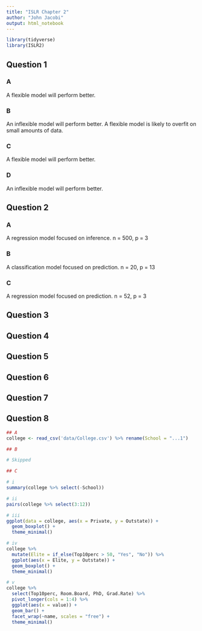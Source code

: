 ```yaml
---
title: "ISLR Chapter 2"
author: "John Jacobi"
output: html_notebook
---
```


```r
library(tidyverse)
library(ISLR2)
```


## Question 1

### A

A flexible model will perform better.

### B

An inflexible model will perform better. A flexible model is likely to overfit on small amounts of data.

### C

A flexible model will perform better.

### D

An inflexible model will perform better.

## Question 2

### A

A regression model focused on inference. n = 500, p = 3

### B

A classification model focused on prediction. n = 20, p = 13

### C

A regression model focused on prediction. n = 52, p = 3

## Question 3

## Question 4

## Question 5

## Question 6

## Question 7

## Question 8

```r

## A
college <- read_csv('data/College.csv') %>% rename(School = "...1")

## B

# Skipped

## C

# i
summary(college %>% select(-School))

# ii
pairs(college %>% select(3:12))

# iii 
ggplot(data = college, aes(x = Private, y = Outstate)) +
  geom_boxplot() +
  theme_minimal()

# iv
college %>% 
  mutate(Elite = if_else(Top10perc > 50, "Yes", "No")) %>%
  ggplot(aes(x = Elite, y = Outstate)) +
  geom_boxplot() +
  theme_minimal()

# v
college %>%
  select(Top10perc, Room.Board, PhD, Grad.Rate) %>%
  pivot_longer(cols = 1:4) %>%
  ggplot(aes(x = value)) +
  geom_bar() +
  facet_wrap(~name, scales = "free") +
  theme_minimal()
```



